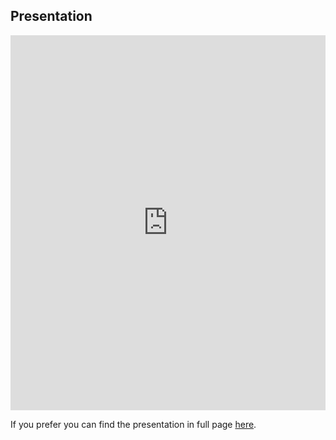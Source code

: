 
## Presentation

<iframe src="https://dpa-pde-oxford.quarto.pub/cohortcharacteristics/#/title-slide" 
        width="100%" 
        height="600px" 
        style="border: none;">
</iframe>

If you prefer you can find the presentation in full page [here](https://dpa-pde-oxford.quarto.pub/cohortcharacteristics/#/title-slide).
